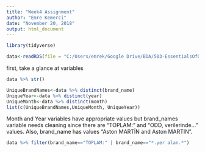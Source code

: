 ```yaml
---
title: "Week4 Assignment"
author: "Emre Kemerci"
date: "November 20, 2018"
output: html_document
---
```


```r
library(tidyverse)
```


```r
data<-readRDS(file = "C:/Users/emrek/Google Drive/BDA/503-EssentialsOfDataAnalytics/GitHub/pj18-EmreKemerci/AssignmentWeek4/car_data_aggregate.rds")

```

first, take a glance at variables

```r
data %>% str()

UniqueBrandNames<-data %>% distinct(brand_name)
UniqueYear<-data %>% distinct(year)
UniqueMonth<-data %>% distinct(month)
list(c(UniqueBrandNames,UniqueMonth, UniqueYear))
```

Month and Year variables have appropriate values but brand_names variable needs cleaning since there are "TOPLAM:" and "ODD, verilerinde..." values. Also, brand_name has values "Aston MARTİN and Aston MARTIN". 

```r

data %>% filter(brand_name=="TOPLAM:" | brand_name=="*.yer alan.*")
```

